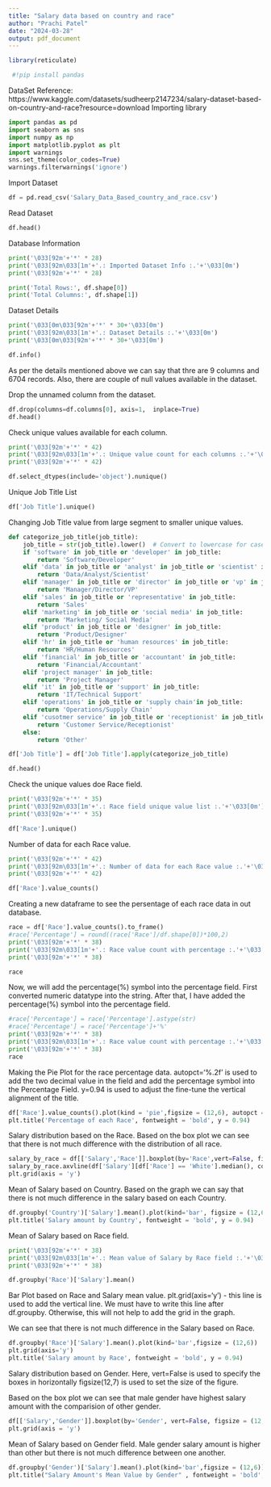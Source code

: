 ```yaml
---
title: "Salary data based on country and race"
author: "Prachi Patel"
date: "2024-03-28"
output: pdf_document
---
```


```r
library(reticulate)
```

```python
 #!pip install pandas
```

DataSet Reference: https://www.kaggle.com/datasets/sudheerp2147234/salary-dataset-based-on-country-and-race?resource=download
Importing library

```python
import pandas as pd
import seaborn as sns
import numpy as np
import matplotlib.pyplot as plt
import warnings
sns.set_theme(color_codes=True)
warnings.filterwarnings('ignore')
```

Import Dataset

```python
df = pd.read_csv('Salary_Data_Based_country_and_race.csv')
```

Read Dataset

```python
df.head()
```

Database Information

```python
print('\033[92m'+'*' * 28)
print('\033[92m\033[1m'+'.: Imported Dataset Info :.'+'\033[0m')
print('\033[92m'+'*' * 28)

print('Total Rows:', df.shape[0])
print('Total Columns:', df.shape[1])
```

Dataset Details

```python
print('\033[0m\033[92m'+'*' * 30+'\033[0m')
print('\033[92m\033[1m'+'.: Dataset Details :.'+'\033[0m')
print('\033[0m\033[92m'+'*' * 30+'\033[0m')

df.info()
```

As per the details mentioned above we can say that thre are 9 columns and 6704 records.
Also, there are couple of null values available in the dataset.

Drop the unnamed column from the dataset.

```python
df.drop(columns=df.columns[0], axis=1,  inplace=True)
df.head()
```

Check unique values available for each column.

```python
print('\033[92m'+'*' * 42)
print('\033[92m\033[1m'+'.: Unique value count for each columns :.'+'\033[0m')
print('\033[92m'+'*' * 42)

df.select_dtypes(include='object').nunique()
```

Unique Job Title List

```python
df['Job Title'].unique()
```

Changing Job Title value from large segment to smaller unique values.

```python
def categorize_job_title(job_title):
    job_title = str(job_title).lower()  # Convert to lowercase for case-insensitivity
    if 'software' in job_title or 'developer' in job_title:
        return 'Software/Developer'
    elif 'data' in job_title or 'analyst' in job_title or 'scientist' in job_title:
        return 'Data/Analyst/Scientist'
    elif 'manager' in job_title or 'director' in job_title or 'vp' in job_title:
        return 'Manager/Director/VP'
    elif 'sales' in job_title or 'representative' in job_title:
        return 'Sales'
    elif 'marketing' in job_title or 'social media' in job_title:
        return 'Marketing/ Social Media'
    elif 'product' in job_title or 'designer' in job_title:
        return 'Product/Designer'
    elif 'hr' in job_title or 'human resources' in job_title:
        return 'HR/Human Resources'
    elif 'financial' in job_title or 'accountant' in job_title:
        return 'Financial/Accountant'
    elif 'project manager' in job_title:
        return 'Project Manager'
    elif 'it' in job_title or 'support' in job_title:
        return 'IT/Technical Support'
    elif 'operations' in job_title or 'supply chain'in job_title:
        return 'Operations/Supply Chain'
    elif 'cusotmer service' in job_title or 'receptionist' in job_title:
        return 'Customer Service/Receptionist'
    else:
        return 'Other'

df['Job Title'] = df['Job Title'].apply(categorize_job_title)
```

```python
df.head()
```

Check the unique values doe Race field.

```python
print('\033[92m'+'*' * 35)
print('\033[92m\033[1m'+'.: Race field unique value list :.'+'\033[0m')
print('\033[92m'+'*' * 35)

df['Race'].unique()
```

Number of data for each Race value.

```python
print('\033[92m'+'*' * 42)
print('\033[92m\033[1m'+'.: Number of data for each Race value :.'+'\033[0m')
print('\033[92m'+'*' * 42)

df['Race'].value_counts()
```

Creating a new dataframe to see the persentage of each race data in out database.

```python
race = df['Race'].value_counts().to_frame()
#race['Percentage'] = round((race['Race']/df.shape[0])*100,2)
print('\033[92m'+'*' * 38)
print('\033[92m\033[1m'+'.: Race value count with percentage :.'+'\033[0m')
print('\033[92m'+'*' * 38)

race
```

Now, we will add the percentage(%) symbol into the percentage field.
First converted numeric datatype into the string.
After that, I have added the percentage(%) symbol into the percentage field.

```python
#race['Percentage'] = race['Percentage'].astype(str)
#race['Percentage'] = race['Percentage']+'%'
print('\033[92m'+'*' * 38)
print('\033[92m\033[1m'+'.: Race value count with percentage :.'+'\033[0m')
print('\033[92m'+'*' * 38)
race
```

Making the Pie Plot for the race percentage data.
autopct='%.2f' is used to add the two decimal value in the field and add the percentage symbol into the Percentage Field.
y=0.94 is used to adjust the fine-tune the vertical alignment of the title.

```python
df['Race'].value_counts().plot(kind = 'pie',figsize = (12,6), autopct = '%.2f')
plt.title('Percentage of each Race', fontweight = 'bold', y = 0.94)
```

Salary distribution based on the Race.
Based on the box plot we can see that there is not much difference with the distribution of all race.

```python
salary_by_race = df[['Salary','Race']].boxplot(by='Race',vert=False, figsize = (12,7))
salary_by_race.axvline(df['Salary'][df['Race'] == 'White'].median(), color = 'red')
plt.grid(axis = 'y')
```

Mean of Salary based on Country.
Based on the graph we can say that there is not much difference in the salary based on each Country.

```python
df.groupby('Country')['Salary'].mean().plot(kind='bar', figsize = (12,6))
plt.title('Salary amount by Country', fontweight = 'bold', y = 0.94)
```

Mean of Salary based on Race field.

```python
print('\033[92m'+'*' * 38)
print('\033[92m\033[1m'+'.: Mean value of Salary by Race field :.'+'\033[0m')
print('\033[92m'+'*' * 38)

df.groupby('Race')['Salary'].mean()
```

Bar Plot based on Race and Salary mean value.
plt.grid(axis='y') - this line is used to add the vertical line. We must have to write this line after df.groupby.
Otherwise, this will not help to add the grid in the graph.

We can see that there is not much difference in the Salary based on Race.

```python
df.groupby('Race')['Salary'].mean().plot(kind='bar',figsize = (12,6))
plt.grid(axis='y')
plt.title('Salary amount by Race', fontweight = 'bold', y = 0.94)
```

Salary distribution based on Gender.
Here, vert=False is used to specify the boxes in horizontally
figsize(12,7) is used to set the size of the figure.

Based on the box plot we can see that male gender have highest salary amount with the comparision of other gender.

```python
df[['Salary','Gender']].boxplot(by='Gender', vert=False, figsize = (12,7))
plt.grid(axis = 'y')
```

Mean of Salary based on Gender field.
Male gender salary amount is higher than other but there is not much difference between one another.

```python
df.groupby('Gender')['Salary'].mean().plot(kind='bar',figsize = (12,6))
plt.title("Salary Amount's Mean Value by Gender" , fontweight = 'bold', y = 0.94)
```

